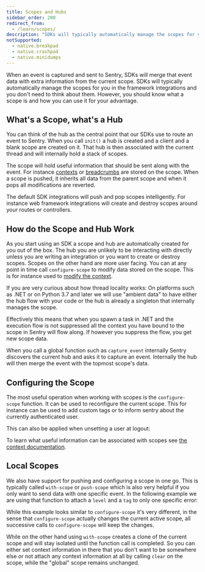 ```yaml
---
title: Scopes and Hubs
sidebar_order: 200
redirect_from:
  - /learn/scopes/
description: "SDKs will typically automatically manage the scopes for you in the framework integrations. Learn what a scope is and how you can use it to your advantage."
notSupported:
  - native.breakpad
  - native.crashpad
  - native.minidumps
---
```


When an event is captured and sent to Sentry, SDKs will merge that event data with extra
information from the current scope. SDKs will typically automatically manage the scopes
for you in the framework integrations and you don't need to think about them. However,
you should know what a scope is and how you can use it for your advantage.

## What's a Scope, what's a Hub

You can think of the hub as the central point that our SDKs use to route an
event to Sentry. When you call `init()` a hub is created and a client and a
blank scope are created on it. That hub is then associated with the current
thread and will internally hold a stack of scopes.

The scope will hold useful information that should be sent along with the
event. For instance [contexts](../additional-data/) or
[breadcrumbs](../breadcrumbs/) are stored on
the scope. When a scope is pushed, it inherits all data from the parent scope
and when it pops all modifications are reverted.

The default SDK integrations will push and pop scopes intelligently. For
instance web framework integrations will create and destroy scopes around your
routes or controllers.

## How do the Scope and Hub Work

As you start using an SDK a scope and hub are automatically created for you out
of the box. The hub you are unlikely to be interacting with directly unless you
are writing an integration or you want to create or destroy scopes. Scopes on the
other hand are more user facing. You can at any point in time call
`configure-scope` to modify data stored on the scope. This is for instance
used to [modify the context](../additional-data/).

<Alert>
If you are very curious about how thread locality works: On platforms such as .NET
or on Python 3.7 and later we will use "ambient data" to have either the hub flow
with your code or the hub is already a singleton that internally manages the scope.

Effectively this means that when you spawn a task in .NET and the execution flow is
not suppressed all the context you have bound to the scope in Sentry will flow along.
If however you suppress the flow, you get new scope data.
</Alert>

When you call a global function such as `capture_event` internally Sentry
discovers the current hub and asks it to capture an event. Internally the hub will
then merge the event with the topmost scope's data.

## Configuring the Scope

The most useful operation when working with scopes is the `configure-scope` function.
It can be used to reconfigure the current scope. This for instance can be used to
add custom tags or to inform sentry about the currently authenticated user.

<PlatformContent includePath="configure-scope" />

This can also be applied when unsetting a user at logout:

<PlatformContent includePath="unset-user" />

To learn what useful information can be associated with scopes see
[the context documentation](../additional-data/).

## Local Scopes

We also have support for pushing and configuring a scope in one go. This is
typically called `with-scope` or `push-scope` which is also very helpful
if you only want to send data with one specific event. In the following example we are using
that function to attach a `level` and a `tag` to only one specific error:

<PlatformContent includePath="with-scope" />

While this example looks similar to `configure-scope` it's very different, in the sense that
`configure-scope` actually changes the current active scope, all successive calls to `configure-scope`
will keep the changes.

While on the other hand using `with-scope` creates a clone of the current scope
and will stay isolated until the function call is completed. So you can either
set context information in there that you don't want to be somewhere else or not
attach any context information at all by calling `clear` on the scope, while the
"global" scope remains unchanged.
